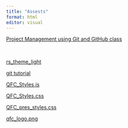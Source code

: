---
title: "Assests"
format: html
editor: visual
---

[Project Management using Git and GitHub class](https://qfcatmsu.github.io/Project_Management/)

 

[rs_theme_light](quarto/qfc_a11y-dark.rstheme)

[git tutorial](tutorials/01-Git_Setup.html)

[QFC_Styles.js](quarto/qfc_styles.js)

[QFC_Styles.css](quarto/qfc_styles.css)

[QFC_pres_styles.css](quarto/qfc_pres_styles.css)

[qfc_logo.png](images/qfc_logo.png)
